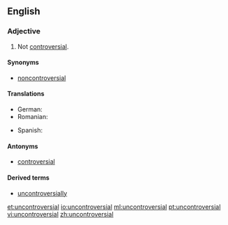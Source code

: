 ==English==

===Adjective===
{{en-adj}}

# Not [[controversial]].

====Synonyms====
* [[noncontroversial]] {{qualifier|less common}}

====Translations====
{{trans-top|not controversial}}
* German: {{t|de|unverfänglich}}
* Romanian: {{t|ro|necontroversat}}
{{trans-mid}}
* Spanish: {{t|es|nada conflictivo}}
{{trans-bottom}}

====Antonyms====
* [[controversial]]

====Derived terms====
* [[uncontroversially]]

[[et:uncontroversial]]
[[io:uncontroversial]]
[[ml:uncontroversial]]
[[pt:uncontroversial]]
[[vi:uncontroversial]]
[[zh:uncontroversial]]